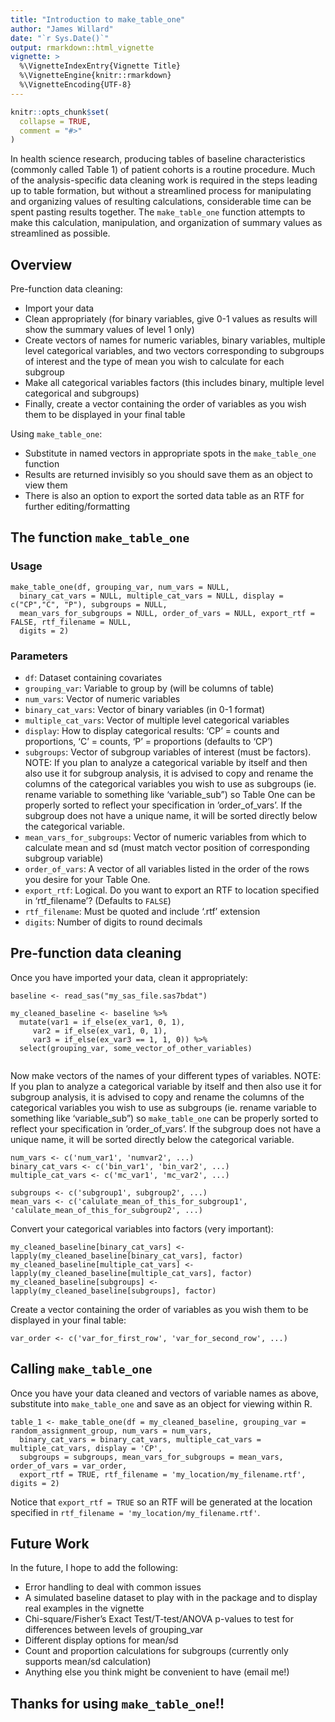 ```yaml
---
title: "Introduction to make_table_one"
author: "James Willard"
date: "`r Sys.Date()`"
output: rmarkdown::html_vignette
vignette: >
  %\VignetteIndexEntry{Vignette Title}
  %\VignetteEngine{knitr::rmarkdown}
  %\VignetteEncoding{UTF-8}
---
```


```r
knitr::opts_chunk$set(
  collapse = TRUE,
  comment = "#>"
)
```

In health science research, producing tables of baseline characteristics (commonly called Table 1) of patient cohorts is a routine procedure.  Much of the analysis-specific data cleaning work is required in the steps leading up to table formation, but without a streamlined process for manipulating and organizing values of resulting calculations, considerable time can be spent pasting results together.  The `make_table_one` function attempts to make this calculation, manipulation, and organization of summary values as streamlined as possible.

## Overview

Pre-function data cleaning:

- Import your data
- Clean appropriately (for binary variables, give 0-1 values as results will show the summary values of level 1 only)
- Create vectors of names for numeric variables, binary variables, multiple level categorical variables, and two vectors corresponding to subgroups of interest and the type of mean you wish to calculate for each subgroup
- Make all categorical variables factors (this includes binary, multiple level categorical and subgroups)
- Finally, create a vector containing the order of variables as you wish them to be displayed in your final table

Using `make_table_one`:

- Substitute in named vectors in appropriate spots in the `make_table_one` function
- Results are returned invisibly so you should save them as an object to view them
- There is also an option to export the sorted data table as an RTF for further editing/formatting

## The function `make_table_one`
### Usage

    make_table_one(df, grouping_var, num_vars = NULL,
      binary_cat_vars = NULL, multiple_cat_vars = NULL, display = c("CP","C", "P"), subgroups = NULL,
      mean_vars_for_subgroups = NULL, order_of_vars = NULL, export_rtf = FALSE, rtf_filename = NULL,
      digits = 2)

### Parameters

- `df`: Dataset containing covariates
- `grouping_var`: Variable to group by (will be columns of table)
- `num_vars`: Vector of numeric variables
- `binary_cat_vars`: Vector of binary variables (in 0-1 format)
- `multiple_cat_vars`: Vector of multiple level categorical variables
- `display`: How to display categorical results: 'CP' = counts and proportions, 'C' = counts, 'P' = proportions (defaults to 'CP')
- `subgroups`: Vector of subgroup variables of interest (must be factors). NOTE: If you plan to analyze a categorical variable by itself and then also use it for subgroup analysis, it is advised to copy and rename the columns of the categorical variables you wish to use as subgroups (ie. rename variable to something like 'variable_sub") so Table One can be properly sorted to reflect your specification in 'order_of_vars'. If the subgroup does not have a unique name, it will be sorted directly below the categorical variable.
- `mean_vars_for_subgroups`: Vector of numeric variables from which to calculate mean and sd (must match vector position of corresponding subgroup variable)
- `order_of_vars`: A vector of all variables listed in the order of the rows you desire for your Table One.
- `export_rtf`: Logical. Do you want to export an RTF to location specified in 'rtf_filename'? (Defaults to `FALSE`)
- `rtf_filename`: Must be quoted and include '.rtf' extension 
- `digits`: Number of digits to round decimals

## Pre-function data cleaning

Once you have imported your data, clean it appropriately: 

    baseline <- read_sas("my_sas_file.sas7bdat")
    
    my_cleaned_baseline <- baseline %>%
      mutate(var1 = if_else(ex_var1, 0, 1),
         var2 = if_else(ex_var1, 0, 1),
         var3 = if_else(ex_var3 == 1, 1, 0)) %>%
      select(grouping_var, some_vector_of_other_variables)
      
Now make vectors of the names of your different types of variables. NOTE: If you plan to analyze a categorical variable by itself and then also use it for subgroup analysis, it is advised to copy and rename the columns of the categorical variables you wish to use as subgroups (ie. rename variable to something like 'variable_sub") so `make_table_one` can be properly sorted to reflect your specification in 'order_of_vars'. If the subgroup does not have a unique name, it will be sorted directly below the categorical variable. 

    num_vars <- c('num_var1', 'numvar2', ...)
    binary_cat_vars <- c('bin_var1', 'bin_var2', ...)
    multiple_cat_vars <- c('mc_var1', 'mc_var2', ...)
    
    subgroups <- c('subgroup1', subgroup2', ...)
    mean_vars <- c('calulate_mean_of_this_for_subgroup1', 'calulate_mean_of_this_for_subgroup2', ...)
    
Convert your categorical variables into factors (very important):

    my_cleaned_baseline[binary_cat_vars] <- lapply(my_cleaned_baseline[binary_cat_vars], factor)
    my_cleaned_baseline[multiple_cat_vars] <- lapply(my_cleaned_baseline[multiple_cat_vars], factor)
    my_cleaned_baseline[subgroups] <- lapply(my_cleaned_baseline[subgroups], factor)
    
Create a vector containing the order of variables as you wish them to be displayed in your final table:

    var_order <- c('var_for_first_row', 'var_for_second_row', ...)

## Calling `make_table_one`

Once you have your data cleaned and vectors of variable names as above, substitute into `make_table_one` and save as an object for viewing within R.

    table_1 <- make_table_one(df = my_cleaned_baseline, grouping_var = random_assignment_group, num_vars = num_vars,
      binary_cat_vars = binary_cat_vars, multiple_cat_vars = multiple_cat_vars, display = 'CP',
      subgroups = subgroups, mean_vars_for_subgroups = mean_vars, order_of_vars = var_order,
      export_rtf = TRUE, rtf_filename = 'my_location/my_filename.rtf', digits = 2)

Notice that `export_rtf = TRUE` so an RTF will be generated at the location specified in `rtf_filename = 'my_location/my_filename.rtf'`.

## Future Work

In the future, I hope to add the following:

- Error handling to deal with common issues
- A simulated baseline dataset to play with in the package and to display real examples in the vignette
- Chi-square/Fisher's Exact Test/T-test/ANOVA p-values to test for differences between levels of grouping_var
- Different display options for mean/sd
- Count and proportion calculations for subgroups (currently only supports mean/sd calculation)
- Anything else you think might be convenient to have (email me!)

## Thanks for using `make_table_one`!!

